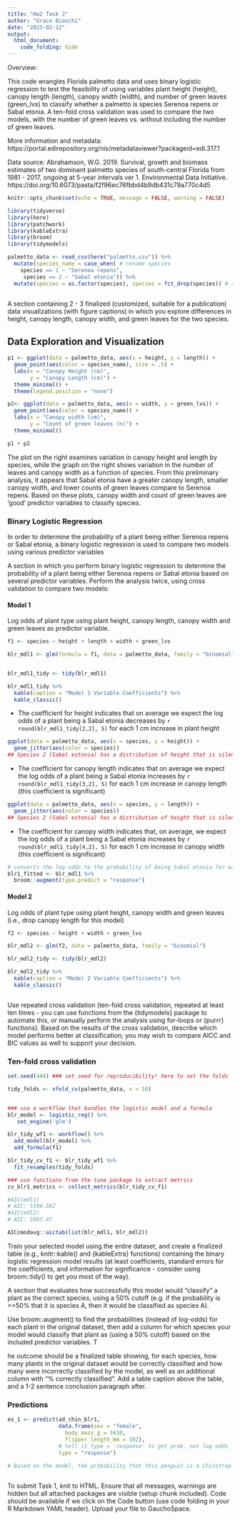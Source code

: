 ```yaml
---
title: "Hw2 Task 2"
author: "Grace Bianchi"
date: "2023-02-12"
output: 
  html_document:
    code_folding: hide
---
```


Overview:


This code wrangles Florida palmetto data and uses binary logistic regression to test the feasibility of using variables plant height (height), canopy length (length), canopy width (width), and number of green leaves (green_lvs) to classify whether a palmetto is species Serenoa repens or Sabal etonia. A ten-fold cross validation was used to compare the two models, with the number of green leaves vs. without including the number of green leaves.

More information and metadata: https://portal.edirepository.org/nis/metadataviewer?packageid=edi.317.1
 
Data source: Abrahamson, W.G. 2019. Survival, growth and biomass estimates of two dominant palmetto species of south-central Florida from 1981 - 2017, ongoing at 5-year intervals ver 1. Environmental Data Initiative. https://doi.org/10.6073/pasta/f2f96ec76fbbd4b9db431c79a770c4d5

```r
knitr::opts_chunk$set(echo = TRUE, message = FALSE, warning = FALSE)

library(tidyverse)
library(here)
library(patchwork)
library(kableExtra)
library(broom)
library(tidymodels)

```



```r
palmetto_data <- read_csv(here("palmetto.csv")) %>% 
  mutate(species_name = case_when( # rename species
    species == 1 ~ "Serenoa repens",
     species == 2 ~ "Sabal etonia")) %>% 
  mutate(species = as.factor(species), species = fct_drop(species)) # set species column as factor, not numeric
  
```


A section containing 2 - 3 finalized (customized, suitable for a publication) data visualizations (with figure captions) in which you explore differences in height, canopy length, canopy width, and green leaves for the two species.

## Data Exploration and Visualization

```r
p1 <- ggplot(data = palmetto_data, aes(x = height, y = length)) +
  geom_point(aes(color = species_name), size = .5) +
  labs(x = "Canopy Height (cm)",
       y = "Canopy Length (cm)") +
  theme_minimal() +
  theme(legend.position = "none")

p2<- ggplot(data = palmetto_data, aes(x = width, y = green_lvs)) +
  geom_point(aes(color = species_name)) +
  labs(x = "Canopy width (cm)",
       y = "Count of green leaves (n)") +
  theme_minimal() 

p1 + p2
```

The plot on the right examines variation in canopy height and length by species, while the graph on the right shows variation in the number of leaves and canopy width as a function of species. From this preliminary analysis, it appears that Sabal etonia have a greater canopy length, smaller canopy width, and lower counts of green leaves compare to Serenoa repens. Based on these plots, canopy width and count of green leaves are 'good' predictor variables to classify species. 

### Binary Logistic Regression

In order to determine the probability of a plant being either Serenoa repens or Sabal etonia, a binary logistic regression is used to compare two models using various predictor variables

A section in which you perform binary logistic regression to determine the probability of a plant being either Serenoa repens or Sabal etonia based on several predictor variables.  Perform the analysis twice, using cross validation to compare two models:


#### Model 1

Log odds of plant type using plant height, canopy length, canopy width and green leaves as predictor variable.

```r
f1 <- species ~ height + length + width + green_lvs

blr_mdl1 <- glm(formula = f1, data = palmetto_data, family = "binomial")


blr_mdl1_tidy <- tidy(blr_mdl1) 

blr_mdl1_tidy %>% 
  kable(caption = "Model 1 Variable Coefficients") %>% 
  kable_classic()


```

- The coefficient for height indicates that on average we expect the log odds of a plant being a Sabal etonia decreases by `r round(blr_mdl1_tidy[2,2], 5)` for each 1 cm increase in plant height

```r
ggplot(data = palmetto_data, aes(x = species, y = height)) +
  geom_jitter(aes(color = species))
## Species 2 (Sabel estonia) has a distribution of height that is silently lower than species 1 height distribution
```

- The coefficient for canopy length indicates that on average we expect the log odds of a plant being a Sabal etonia increases by `r round(blr_mdl1_tidy[3,2], 5)` for each 1 cm increase in canopy length (this coefficient is significant)

```r
ggplot(data = palmetto_data, aes(x = species, y = length)) +
  geom_jitter(aes(color = species))
## Species 2 (Sabel estonia) has a distribution of height that is silently lower than species 1 height distribution
```


- The coefficient for canopy width indicates that, on average, we expect the log odds of a plant being a Sabal etonia increases by `r round(blr_mdl1_tidy[4,2], 5)` for each 1 cm increase in canopy width (this coefficient is significant)

```r
# converts the log odds to the probability of being Sabal etonia for each observation.
blr1_fitted <- blr_mdl1 %>%
  broom::augment(type.predict = "response")

```


#### Model 2

Log odds of plant type using plant height, canopy width and green leaves (i.e., drop canopy length for this model)

```r
f2 <- species ~ height + width + green_lvs

blr_mdl2 <- glm(f2, data = palmetto_data, family = "binomial")

blr_mdl2_tidy <- tidy(blr_mdl2) 

blr_mdl2_tidy %>% 
  kable(caption = "Model 2 Variable Coefficients") %>% 
  kable_classic()



```



Use repeated cross validation (ten-fold cross validation, repeated at least ten times - you can use functions from the {tidymodels} package to automate this, or manually perform the analysis using for-loops or {purrr} functions).  Based on the results of the cross validation, describe which model performs better at classification; you may wish to compare AICC and BIC values as well to support your decision. 

### Ten-fold cross validation

```r
set.seed(444) ### set seed for reproducibility! here to set the folds

tidy_folds <- vfold_cv(palmetto_data, v = 10)


### use a workflow that bundles the logistic model and a formula
blr_model <- logistic_reg() %>%
   set_engine('glm')

blr_tidy_wf1 <- workflow() %>%
  add_model(blr_model) %>%
  add_formula(f1)

blr_tidy_cv_f1 <- blr_tidy_wf1 %>%
  fit_resamples(tidy_folds)

### use functions from the tune package to extract metrics
cv_blr1_metrics <- collect_metrics(blr_tidy_cv_f1)


```


```r

#AIC(mdl1)
# AIC: 5194.562
#AIC(mdl2)
# AIC: 5987.47

AICcmodavg::aictab(list(blr_mdl1, blr_mdl2)) 
```




Train your selected model using the entire dataset, and create a finalized table (e.g., knitr::kable() and {kableExtra} functions) containing the binary logistic regression model results (at least coefficients, standard errors for the coefficients, and information for significance - consider using broom::tidy() to get you most of the way). 



A section that evaluates how successfully this model would “classify” a plant as the correct species, using a 50% cutoff (e.g. if the probability is >=50% that it is species A, then it would be classified as species A). 

Use broom::augment() to find the probabilities (instead of log-odds) for each plant in the original dataset, then add a column for which species your model would classify that plant as (using a 50% cutoff) based on the included predictor variables. T


he outcome should be a finalized table showing, for each species, how many plants in the original dataset would be correctly classified and how many were incorrectly classified by the model, as well as an additional column with “% correctly classified”. Add a table caption above the table, and a 1-2 sentence conclusion paragraph after.

### Predictions

```r


ex_1 <- predict(ad_chin_blr1,
                data.frame(sex = "female",
                  body_mass_g = 3410,
                  flipper_length_mm = 192),
                # tell it type = 'response' to get prob, not log odds
                type = "response")
 
# Based on the model, the probability that this penguin is a Chinstrap is 0.4.



```



To submit Task 1, knit to HTML. Ensure that all messages, warnings are hidden but all attached packages are visible (setup chunk included). Code should be available if we click on the Code button (use code folding in your R Markdown YAML header). Upload your file to GauchoSpace.

